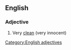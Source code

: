 ==English==

===Adjective===
{{head|en|adjective|head=(as) [[clean]] as a [[hound]]'s [[tooth]]}}

# {{context|simile}} Very [[clean]] (very innocent)

[[Category:English adjectives]]